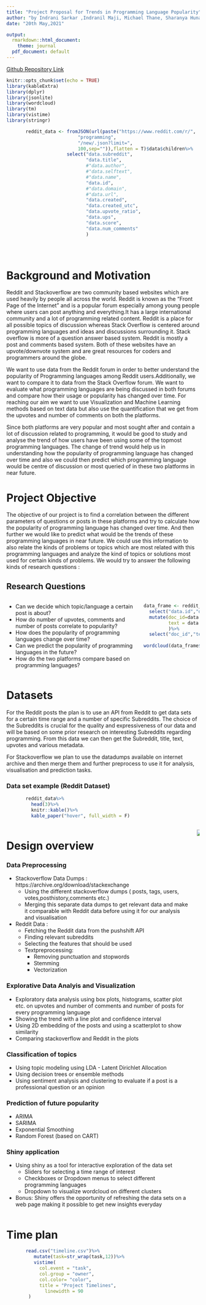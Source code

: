 ```yaml
---
title: "Project Proposal for Trends in Programming Language Popularity"
author: "by Indrani Sarkar ,Indranil Maji, Michael Thane, Sharanya Hunasamaranahalli Thotadarya"
date: "20th May,2021"

output:
  rmarkdown::html_document:
    theme: journal
  pdf_document: default
---
```

[Github Repository Link](https://github.com/mthane/Rscraping)

```r
knitr::opts_chunk$set(echo = TRUE)
library(kableExtra)
library(dplyr)
library(jsonlite)
library(wordcloud) 
library(tm)
library(vistime)
library(stringr)
```

```r

       reddit_data <- fromJSON(url(paste("https://www.reddit.com/r/",
                          "programming",
                          "/new/.json?limit=",
                          100,sep="")),flatten = T)$data$children%>%
                      select("data.subreddit",
                             "data.title",
                             #"data.author",
                             #"data.selftext",
                             #"data.name",
                             "data.id",
                             #"data.domain",
                             #"data.url",
                             "data.created",
                             "data.created_utc",
                             "data.upvote_ratio",
                             "data.ups",
                             "data.score",
                             "data.num_comments"
                             )


      
```




# Background and Motivation


Reddit and Stackoverflow are two community based websites which are used heavily by people all across the world. Reddit is known as the “Front Page of the Internet” and is a popular forum especially among young people where users can post anything and everything.It has a large international community and a lot of programming related content. Reddit is a place for all possible topics of discussion whereas Stack Overflow is centered around programming languages and ideas and discussions surrounding it. Stack overflow is more of a question answer based system. Reddit is mostly a post and comments based system. Both of these websites have an upvote/downvote system and are great resources for coders and programmers around the globe. 

We want to use data from the Reddit forum in order to better understand the popularity of Programming languages among Reddit users.Additionally, we want to compare it to data from the Stack Overflow forum. We want to evaluate what programming languages are being discussed in both forums and compare how their usage or popularity has changed over time. For reaching our aim we want to use Visualization and Machine Learning methods based on text data but also use the quantification that we get from the upvotes and number of comments on both the platforms.

Since both platforms are very popular and most sought after and contain a lot of discussion related to programming, it would be good to study and analyse the trend of how users have been using some of the topmost programming languages. The change of trend would help us in understanding  how the popularity of programming language has changed over time and also we could then predict which programming language would be centre of discussion or most queried of in these two platforms in near future. 


# Project Objective 
The objective of our project is to find a correlation between the different parameters of  questions or posts in these platforms and try to calculate how the popularity of programming language has changed over time. And then further we would like to predict what would be the trends of these programming languages in near future. We could use this information to also relate the kinds of problems or topics which are most related with this programming languages and analyze the kind of topics or solutions most used for certain kinds of problems. We would try to answer the following kinds of research questions :


## Research Questions

::: columns

:::: column

- Can we decide which topic/language a certain post is about?
- How do number of upvotes, comments and number of posts correlate to popularity?
- How does the popularity of programming languages change over time?
- Can we predict the popularity of programming languages in the future?
- How do the two platforms compare based on programming languages?

::::

:::: column
```r
data_frame <- reddit_data %>% 
  select("data.id","data.title")%>%
  mutate(doc_id=data.id,
         text = data.title
         )%>%
  select("doc_id","text")
  
wordcloud(data_frame$text)
      
```
::::

:::


# Datasets

For the Reddit posts the plan is to use an API from Reddit to get data sets for a certain time range and a number of specific Subreddits. The choice of the Subreddits is crucial for the quality and expressiveness of our data and will be based on some prior research on interesting Subreddits regarding programming. From this data we can then get the Subreddit, title, text, upvotes and various metadata.

For Stackoverflow we plan to use the datadumps available on internet archive and then merge them and further preprocess to use it for analysis, visualisation and prediction tasks.

### Data set example (Reddit Dataset)

```r


       reddit_data%>%
         head(3)%>%
         knitr::kable()%>%
         kable_paper("hover", full_width = F)
```
::: columns

:::: column
# Design overview
### Data Preprocessing
- Stackoverflow Data Dumps : 
  https://archive.org/download/stackexchange
  - Using the different stackoverflow dumps  ( posts, tags, users,         votes,posthistory,comments etc.)
  - Merging this separate data dumps to get relevant data and make it      comparable with Reddit data before using it for our analysis and       visualisation
- Reddit Data :
  - Fetching the Reddit data from the pushshift API 
  - Finding relevant subreddits
  - Selecting the features that should be used 
  - Textpreprocessing:
    - Removing punctuation and stopwords
    - Stemming
    - Vectorization


### Explorative Data Analyis and Visualization
- Exploratory data analysis using box plots, histograms, scatter plot etc. on upvotes and number of comments and number of posts for every programming language
- Showing the trend with a line plot and confidence interval
- Using 2D embedding of the posts and using a scatterplot to show similarity 
- Comparing stackoverflow and Reddit in the plots

### Classification of topics
- Using topic modeling using LDA - Latent Dirichlet Allocation
- Using decision trees or ensemble methods
- Using sentiment analysis and clustering to evaluate if a post is a professional question or an opinion

### Prediction of future popularity
- ARIMA
- SARIMA
- Exponential Smoothing
- Random Forest (based on CART)



### Shiny application
- Using shiny as a tool for interactive exploration of the data set
  - Sliders for selecting a time range of interest
  - Checkboxes or Dropdown menus to select different programming           languages
  - Dropdown to visualize wordcloud on different clusters
- Bonus: Shiny offers the opportunity of refreshing the data sets on a web page making it possible to get new insights everyday

::::

:::: column

![](diagram.png)

::::

:::
# Time plan

```r

       read.csv("timeline.csv")%>%
          mutate(task=str_wrap(task,12))%>%
          vistime(
            col.event = "task",  
            col.group = "owner", 
            col.color= "color",
            title = "Project Timelines",
              linewidth = 90
        )
```

